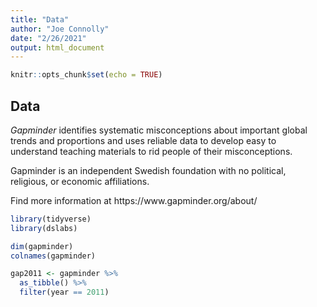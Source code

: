 ```yaml
---
title: "Data"
author: "Joe Connolly"
date: "2/26/2021"
output: html_document
---
```


```r
knitr::opts_chunk$set(echo = TRUE)
```

## Data

*Gapminder* identifies systematic misconceptions about important global trends and proportions and uses reliable data to develop easy to understand teaching materials to rid people of their misconceptions.

Gapminder is an independent Swedish foundation with no political, religious, or economic affiliations.

Find more information at https://www.gapminder.org/about/

```r
library(tidyverse)
library(dslabs)
```

```r
dim(gapminder)
colnames(gapminder)
```

```r
gap2011 <- gapminder %>% 
  as_tibble() %>% 
  filter(year == 2011)
```


